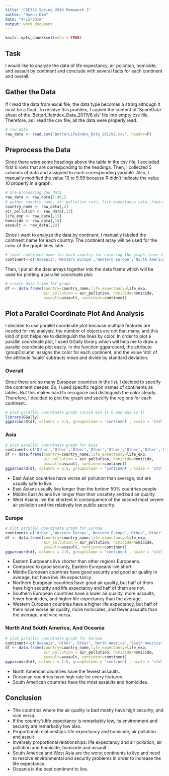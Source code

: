 ```yaml
---
title: "CSE332 Spring 2018 Homework 2"
author: "Doeun Kim"
date: "4/15/2018"
output: word_document
---
```


```r
knitr::opts_chunk$set(echo = TRUE)
```

## Task

I would like to analyze the data of life expectancy, air pollution, homicide, and assault by continent and conclude with several facts for each continent and overall.



## Gather the Data

If I read the data from excel file, the data type becomes a string although it must be a float. To resolve this problem, I copied the content of 'ScoreData' sheet of the 'BetterLifeIndex_Data_2011V6.xls' file into empty csv file. Therefore, as I read the csv file, all the data were properly read.

```r
# raw data
raw_data <- read.csv("BetterLifeIndex_Data_2011V6.csv", header=F)
```



## Preprocess the Data

Since there were some headings above the table in the csv file, I excluded first 6 rows that are corresponding to the headings. Then, I collected 5 columns of data and assigned to each corresponding variable. Also, I manually modified the value 10 to 9.99 because R didn't indicate the value 10 properly in a graph. 

```r
# pre-processing raw data
raw_data <- raw_data[7:40,]
# gather country name, air pollution rate, life expectancy rate, homicide rate, and assault rate
country_name <- raw_data[,2]
air_pollution <- raw_data[,12]
life_exp <- raw_data[,15]
homicide <- raw_data[,18]
assault <- raw_data[,19]
```


Since I want to analyze the data by continent, I manually labeled the continent name for each country. The continent array will be used for the color of the graph lines later. 

```r
# label continent name for each country for coloring the graph lines later
continent<-c('Oceania','Western Europe','Western Europe','North America','South America','Eastern Europe','Northern Europe','Northern Europe', 'Northern Europe','Western Europe','Western Europe','Southern Europe','Eastern Europe','Northern Europe','Western Europe','Middle East Asia','Southern Europe','East Asia','East Asia','Western Europe','South America','Western Europe','Oceania','Northern Europe','Eastern Europe','Southern Europe','Middle Europe','Middle Europe','Southern Europe','Northern Europe','Middle Europe','West Asia',"Western Europe","North America")
```


Then, I put all the data arrays together into the data frame which will be used for plotting a parallel coordinate plot. 

```r
# create data frame for graph
df <- data.frame(country=country_name,life_expectancy=life_exp, 
                 air_pollution = air_pollution, homicide=homicide,
                 assault=assault, continent=continent)
```



## Plot a Parallel Coordinate Plot And Analysis

I decided to use parallel coordinate plot because multiple features are needed for my analysis, the number of objects are not that many, and this kind of plot helps me to distinguish the lines by color. In order to plot a parallel coordinate plot, I used GGally library which will help me to draw a parallel coordinate plot easily. In the function ggparcoord, the attribute 'groupColumn' assigns the color for each continent, and the value 'std' of the attribute 'scale' subtracts mean and divide by standard deviation.

### Overall

Since there are so many European countries in the list, I decided to specify the continent deeper. So, I used specific region names of continents as lables. But this makes hard to recognize and distinguish the color clearly. Therefore, I decided to plot the graph and specify the regions for each continent.

```r
# plot parallel coordinate graph (scale min is 0 and max is 1)
library(GGally)
ggparcoord(df, columns = 2:5, groupColumn = 'continent', scale = 'std')
```

### Asia

```r
# plot parallel coordinate graph for Asia
continent<-c('Other','Other','Other','Other','Other','Other','Other','Other', 'Other','Other','Other','Other','Other','Other','Other','Middle East Asia','Other','East Asia','East Asia','Other','Other','Other','Other','Other','Other','Other','Other','Other','Other','Other','Other','West Asia','Other','Other')
df <- data.frame(country=country_name,life_expectancy=life_exp, 
                 air_pollution = air_pollution, homicide=homicide,
                 assault=assault, continent=continent)
ggparcoord(df, columns = 2:5, groupColumn = 'continent', scale = 'std')
```

* East Asian countries have worse air pollution than average, but are usually safe to live.
* East Asians usually live longer than the bottom 50% countries people.
* Middle East Asians live longer than their unsafety and bad air quality.
* West Asians live the shortest in consequence of the second most severe air pollution and the relatively low public security.


### Europe
 
```r
# plot parallel coordinate graph for Europe
continent<-c('Other','Western Europe','Western Europe','Other','Other','Eastern Europe','Northern Europe','Northern Europe', 'Northern Europe','Western Europe','Western Europe','Southern Europe','Eastern Europe','Northern Europe','Western Europe','Other','Southern Europe','Other','Other','Western Europe','Other','Western Europe','Other','Northern Europe','Eastern Europe','Southern Europe','Middle Europe','Middle Europe','Southern Europe','Northern Europe','Middle Europe','Other','Western Europe','Other')
df <- data.frame(country=country_name,life_expectancy=life_exp, 
                 air_pollution = air_pollution, homicide=homicide,
                 assault=assault, continent=continent)
ggparcoord(df, columns = 2:5, groupColumn = 'continent', scale = 'std')
```

* Eastern Europeans live shorter than other regions Europeans. 
* Compared to good security, Eastern Europeans live short.
* Middle European countries have good security and good air quality in average, but have low life expectancy.
* Northern European countries have good air quality, but half of them have high security and life expectancy and half of them are not.
* Southern European countries have a lower air quality, more assaults, fewer homicides, and higher life expectancy than the average.
* Western European countries have a higher life expectancy, but half of them have worse air quality, more homicides, and fewer assaults than the average, and vice versa.
 
### North And South America, And Oceania

```r
# plot parallel coordinate graph for Europe
continent<-c('Oceania','Other','Other','North America','South America','Other','Other','Other', 'Other','Other','Other','Other','Other','Other','Other','Other','Other','Other','Other','Other','South America','Other','Oceania','Other','Other','Other','Other','Other','Other','Other','Other','Other','Other','North America')
df <- data.frame(country=country_name,life_expectancy=life_exp, 
                 air_pollution = air_pollution, homicide=homicide,
                 assault=assault, continent=continent)
ggparcoord(df, columns = 2:5, groupColumn = 'continent', scale = 'std')
```

* North American countries have the fewest assaults.
* Oceanian countries have high rate for every features.
* South American countries have the most assaults and homicides.


## Conclusion
* The countries where the air quality is bad mostly have high security, and vice versa.
* If the country's life expectancy is remarkably low, its environment and security are remarkably low also.
* Proportional relationships: life expectancy and homicide, air pollution and assult 
* Inversely proportional relationships: life expectancy and air pollution, air pollution and homicide, homicide and assault
* South America and West Asia are the worst continents to live and need to resolve environmental and security problems in order to increase the life expectancy.
* Oceania is the best continent to live.
